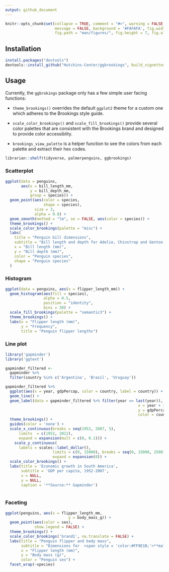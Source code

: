 ```yaml
---
output: github_document
---
```


<!-- README.md is generated from README.Rmd. Please edit that file -->

```r
knitr::opts_chunk$set(collapse = TRUE, comment = "#>", warning = FALSE,
                      message = FALSE, background = '#FAFAFA', fig.width = 7,
                      fig.path = "man/figures/", fig.height = 7, fig.align = "center")
```

## Installation

```r
install.packages("devtools")
devtools::install_github("Hutchins-Center/ggbrookings", build_vignettes = TRUE)
```

## Usage

Currently, the `ggbrokings` package only has a few simple user facing functions:

-   `theme_brookings()` overrides the default `ggplot2` theme for a custom one which adheres to the Brookings style guide.

-   `scale_color_brookings()` and `scale_fill_brookings()` provide several color palettes that are consistent with the Brookings brand and designed to provide color accessiblity.

-   `brookings_view_palette` is a helper function to see the colors from each palette and extract their hex codes.

```r
librarian::shelf(tidyverse, palmerpenguins, ggbrookings)

```

### Scatterplot

```r
ggplot(data = penguins,
       aes(x = bill_length_mm,
           y = bill_depth_mm,
           group = species)) +
  geom_point(aes(color = species,
                 shape = species),
             size = 3,
             alpha = 0.8) +
  geom_smooth(method = "lm", se = FALSE, aes(color = species)) +
  theme_brookings() +
  scale_color_brookings(palette = "misc") +
  labs(
    title = "Penguin bill dimensions",
    subtitle = "Bill length and depth for Adelie, Chinstrap and Gentoo Penguins at Palmer Station LTER",
    x = "Bill length (mm)",
    y = "Bill depth (mm)",
    color = "Penguin species",
    shape = "Penguin species"
  )
```

### Histogram

```r
ggplot(data = penguins, aes(x = flipper_length_mm)) +
  geom_histogram(aes(fill = species),
                 alpha = 0.5,
                 position = "identity",
                 bins = 30) +
  scale_fill_brookings(palette = "semantic3") +
  theme_brookings() +
  labs(x = "Flipper length (mm)",
       y = "Frequency",
       title = "Penguin flipper lengths")

```

### Line plot

```r
library('gapminder')
library('ggtext')

gapminder_filtered <-
  gapminder %>% 
  filter(country %in% c('Argentina', 'Brazil', 'Uruguay'))  

gapminder_filtered %>% 
  ggplot(aes(x = year, gdpPercap, color = country, label = country)) +
  geom_line() +
  geom_label(data = gapminder_filtered %>% filter(year == last(year)), aes(label = country, 
                                                           x = year + 3, 
                                                           y = gdpPercap + 250, 
                                                           color = country)) +
  theme_brookings() +
  guides(color = 'none') +
  scale_x_continuous(breaks = seq(1952, 2007, 5),
      limits  = c(1952, 2012),
      expand = expansion(mult = c(0, 0.1))) +
    scale_y_continuous(
      labels = scales::label_dollar(), 
                     limits = c(0, 15000), breaks = seq(0, 15000, 2500),
                     expand = expansion(0)) +
  scale_color_brookings() +
  labs(title = 'Economic growth in South America',
       subtitle = 'GDP per capita, 1952-2007',
       x = NULL, 
       y = NULL, 
       caption = '**Source:** Gapminder')
  
```

### Faceting

```r
ggplot(penguins, aes(x = flipper_length_mm,
                            y = body_mass_g)) +
  geom_point(aes(color = sex),
             show.legend = FALSE) +
  theme_brookings() +
  scale_color_brookings('brand1', na.translate = FALSE) +
  labs(title = "Penguin flipper and body mass",
       subtitle = "Dimensions for  <span style = 'color:#FF9E1B;'>**male**</span> and <span style = 'color:#003A79;'>**female**</span> Adelie, Chinstrap and Gentoo Penguins at Palmer Station LTER",
       x = "Flipper length (mm)",
       y = "Body mass (g)",
       color = "Penguin sex") +
  facet_wrap(~species)
```
